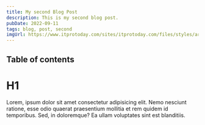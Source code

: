 ```yaml
---
title: My second Blog Post
description: This is my second blog post.
pubDate: 2022-09-11
tags: blog, post, second
imgUrl: https://www.itprotoday.com/sites/itprotoday.com/files/styles/article_featured_retina/public/JavaScript-code.jpg?itok=1Wia7hH0
---
```




## Table of contents

# H1

Lorem, ipsum dolor sit amet consectetur adipisicing elit. Nemo nesciunt ratione, esse odio quaerat praesentium mollitia et rem quidem id temporibus. Sed, in doloremque? Ea ullam voluptates sint est blanditiis.

